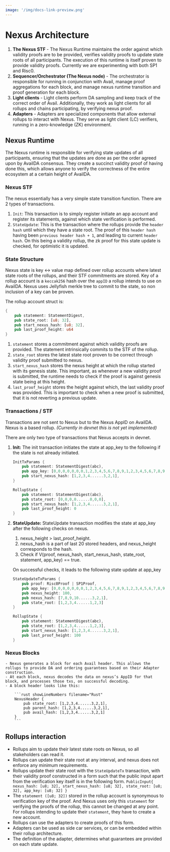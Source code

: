 ```yaml
---
image: '/img/docs-link-preview.png'
---
```


# Nexus Architecture

1. **The Nexus STF** - The Nexus Runtime maintains the order against which validity proofs are to be provided, verifies validity proofs to update state roots of all participants. The execution of this runtime is itself proven to provide validity proofs. Currently we are experimenting with both SP1 and Risc0. 
2. **Sequencer/Orchestrator (The Nexus node)** - The orchestrator is responsible for running in conjunction with Avail, manage proof aggregations for each block, and manage nexus runtime transition and proof generation for each block. 
3. **Light clients** - Light clients perform DA sampling and keep track of the correct order of Avail. Additionally, they work as light clients for all rollups and chains participating, by verifying nexus proof.
4. **Adapters** - Adapters are specialized components that allow external rollups to interact with Nexus. They serve as light client (LC) verifiers, running in a zero-knowledge (ZK) environment.

## Nexus Runtime

The Nexus runtime is responsible for verifying state updates of all participants, ensuring that the updates are done as per the order agreed upon by AvailDA consensus. They create a succinct validity proof of having done this, which allows anyone to verify the correctness of the entire ecosystem at a certain height of AvailDA. 

### Nexus STF

The nexus essentially has a very simple state transition function. There are 2 types of transactions. 

1. `Init`: This transaction is to simply register initiate an app account and register its statements, against which state verification is performed.
2. `StateUpdate`: This is the transaction where the rollups provide the `header hash` until which they have a state root. The proof of this `header hash` having been `previous header hash + 1`, and leading to current `header hash`. On this being a validity rollup, the zk proof for this state update is checked, for optimistic it is updated. 

### State Structure

Nexus state is key ↔ value map defined over rollup accounts where latest state roots of the rollups, and their STF commitments are stored. Key of a rollup account is a `keccak256` hash over the `appID` a rollup intends to use on AvailDA. Nexus uses Jellyfish merkle tree to commit to the state, so non inclusion of a key can be proven.

The rollup account struct is: 

```rust showLineNumbers filename="Rust"
{
    pub statement: StatementDigest,
    pub state_root: [u8; 32],
    pub start_nexus_hash: [u8; 32],
    pub last_proof_height: u64
}
```

1. `statement` stores a commitment against which validity proofs are provided. The statement intrinsically commits to the STF of the rollup.  
2. `state_root` stores the latest state root proven to be correct through validity proof submitted to nexus. 
3. `start_nexus_hash` stores the nexus height at which the rollup started with its genesis state. This important, as whenever a new validity proof is submitted, the runtime needs to check if the proof is against genesis state being at this height.
4. `last_proof_height` stores the height against which, the last validity proof was provided. This is important to check when a new proof is submitted, that it is not reverting a previous update.

### Transactions / STF

Transactions are not sent to Nexus but to the Nexus AppID on AvailDA. Nexus is a based rollup. *(Currently in devnet this is not yet implemented)*

There are only two type of transactions that Nexus accepts in devnet. 

1. **Init:** The init transaction initiates the state at app_key to the following if the state is not already initiated. 
    
    
    ```rust showLineNumbers filename="Rust"
    InitTxParams {
        pub statement: StatementDigest(abc),
        pub app_key: [0,0,0,0,0,0,0,1,2,3,4,5,6,7,8,9,1,2,3,4,5,6,7,8,9,,2,3,4,5,6,7],
        pub start_nexus_hash: [1,2,3,4......3,2,1],
    }
    
    RollupState {
        pub statement: StatementDigest(abc),
        pub state_root: [0,0,0,0......0,0,0],
        pub start_nexus_hash: [1,2,3,4......3,2,1],
        pub last_proof_height: 0
    }
    ```
    

1. **StateUpdate:** StateUpdate transaction modifies the state at app_key after the following checks on nexus. 
    1. nexus_height > last_proof_height. 
    2. nexus_hash is a part of last 20 stored headers, and nexus_height corresponds to the hash. 
    3. Check if V(proof, nexus_hash, start_nexus_hash, state_root, statement, app_key) == true. 
    
    On successful checks, it leads to the following state update at app_key
    
    ```rust showLineNumbers filename="Rust"
    StateUpdateTxParams {
        pub proof: Risc0Proof | SP1Proof,
        pub app_key: [0,0,0,0,0,0,0,1,2,3,4,5,6,7,8,9,1,2,3,4,5,6,7,8,9,,2,3,4,5,6,7],
        pub nexus_height: 100,
        pub nexus_hash: [7,8,9,10......3,2,1],
        pub state_root: [1,2,3,4......1,2,3]
    }
    
    RollupState {
        pub statement: StatementDigest(abc),
        pub state_root: [1,2,3,4......1,2,3],
        pub start_nexus_hash: [1,2,3,4......3,2,1],
        pub last_proof_height: 100
    }
    ```
    
### Nexus Blocks
    
    - Nexus generates a block for each Avail header. This allows the rollups to provide DA and ordering guarantees based on their Adapter construction.
    - At each block, nexus decodes the data on nexus’s AppID for that block, and processes those txs, on successful decoding.
    - A block header looks like this:
        
        ```rust showLineNumbers filename="Rust"
        NexusHeader {
            pub state_root: [1,2,3,4......3,2,1],
            pub parent_hash: [1,2,3,4......3,2,1],
            pub avail_hash: [1,2,3,4......3,2,1]
        }
        ```

## Rollups interaction

- Rollups aim to update their latest state roots on Nexus, so all stakeholders can read it.
- Rollups can update their state root at any interval, and nexus does not enforce any minimum requirements.
- Rollups update their state root with the `StateUpdateTx` transaction, with their validity proof constructed in a form such that the public input apart from the verification key itself is in the following form. 
`PublicInput{ nexus_hash: [u8; 32], start_nexus_hash: [u8; 32], state_root: [u8; 32], app_key: [u8; 32] }`
- The `statement ([u8; 32])` stored in the rollup account is synonymous to verification key of the proof. And Nexus uses only this `statement` for verifying the proofs of the rollup, this cannot be changed at any point. For rollups intending to update their `statement`, they have to create a new account.
- Rollups can use the adapters to create proofs of this form.
- Adapters can be used as side car services, or can be embedded within their rollup architecture.
- The definition of the adapter, determines what guarantees are provided on each state update.

     
